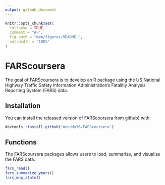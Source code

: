 ```yaml
---
output: github_document
---
```


<!-- README.md is generated from README.Rmd. Please edit that file -->

```r
knitr::opts_chunk$set(
  collapse = TRUE,
  comment = "#>",
  fig.path = "man/figures/README-",
  out.width = "100%"
)
```
# FARScoursera

The goal of FARScoursera is to develop an R package using the US National Highway Traffic Safety Information Administration's Fatalitiy Analysis Reporting System (FARS) data. 

## Installation

You can install the released version of FARScoursera from github) with:

``` r
devtools::install.github("mcuddy76/FARScoursera")
```

## Functions

The FARScoursera packages allows users to load, summarize, and visualize the FARS data. 

```r
fars_read()
fars_summarize_years()
fars_map_state()
```

